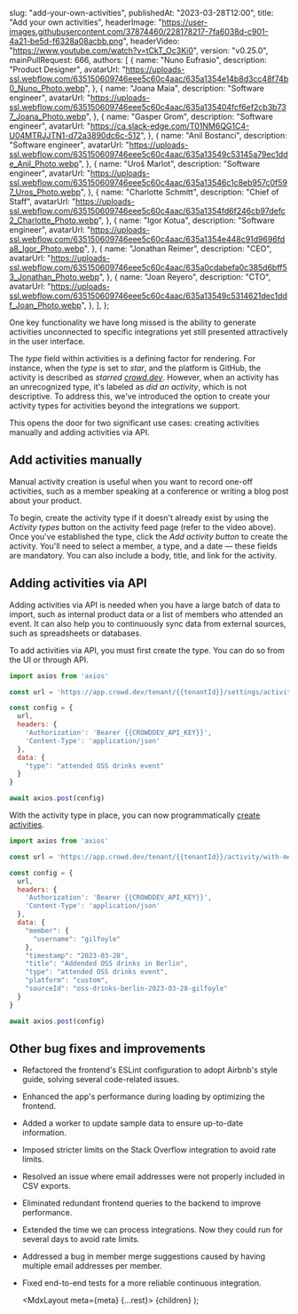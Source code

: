 
  slug: "add-your-own-activities",
  publishedAt: "2023-03-28T12:00",
  title: "Add your own activities",
  headerImage:
    "https://user-images.githubusercontent.com/37874460/228178217-7fa6038d-c901-4a21-be5d-f6328a08acbb.png",
  headerVideo: "https://www.youtube.com/watch?v=tCkT_Oc3Ki0",
  version: "v0.25.0",
  mainPullRequest: 666,
  authors: [
    {
      name: "Nuno Eufrasio",
      description: "Product Designer",
      avatarUrl:
        "https://uploads-ssl.webflow.com/635150609746eee5c60c4aac/635a1354e14b8d3cc48f74b0_Nuno_Photo.webp",
    },
    {
      name: "Joana Maia",
      description: "Software engineer",
      avatarUrl:
        "https://uploads-ssl.webflow.com/635150609746eee5c60c4aac/635a135404fcf6ef2cb3b737_Joana_Photo.webp",
    },
    {
      name: "Gasper Grom",
      description: "Software engineer",
      avatarUrl: "https://ca.slack-edge.com/T01NM6QG1C4-U04MTRJJTN1-d72a3890dc6c-512",
    },
    {
      name: "Anil Bostanci",
      description: "Software engineer",
      avatarUrl:
        "https://uploads-ssl.webflow.com/635150609746eee5c60c4aac/635a13549c53145a79ec1dde_Anil_Photo.webp",
    },
    {
      name: "Uroš Marlot",
      description: "Software engineer",
      avatarUrl:
        "https://uploads-ssl.webflow.com/635150609746eee5c60c4aac/635a13546c1c8eb957c0f597_Uros_Photo.webp",
    },
    {
      name: "Charlotte Schmitt",
      description: "Chief of Staff",
      avatarUrl:
        "https://uploads-ssl.webflow.com/635150609746eee5c60c4aac/635a1354fd6f246cb97defc2_Charlotte_Photo.webp",
    },
    {
      name: "Igor Kotua",
      description: "Software engineer",
      avatarUrl:
        "https://uploads-ssl.webflow.com/635150609746eee5c60c4aac/635a1354e448c91d9696fda8_Igor_Photo.webp",
    },
    {
      name: "Jonathan Reimer",
      description: "CEO",
      avatarUrl:
        "https://uploads-ssl.webflow.com/635150609746eee5c60c4aac/635a0cdabefa0c385d6bff53_Jonathan_Photo.webp",
    },
    {
      name: "Joan Reyero",
      description: "CTO",
      avatarUrl:
        "https://uploads-ssl.webflow.com/635150609746eee5c60c4aac/635a13549c5314621dec1ddf_Joan_Photo.webp",
    },
  ],
};


One key functionality we have long missed is the ability to generate activities unconnected to specific integrations yet still presented attractively in the user interface.

The _type_ field within activities is a defining factor for rendering. For instance, when the _type_ is set to _star_, and the platform is GitHub, the activity is described as _starred [crowd.dev](https://github.com/CrowdDotDev/crowd.dev)_.
However, when an activity has an unrecognized type, it's labeled as _did an activity_, which is not descriptive.
To address this, we've introduced the option to create your activity types for activities beyond the integrations we support.

This opens the door for two significant use cases: creating activities manually and adding activities via API.

## Add activities manually

Manual activity creation is useful when you want to record one-off activities, such as a member speaking at a conference or writing a blog post about your product.

<CenteredImage
  src="https://user-images.githubusercontent.com/37874460/228154544-bb66e1c0-3271-4736-8492-1654c0b65378.png"
  maxWidth="100%"
/>

To begin, create the activity type if it doesn't already exist by using the _Activity types_ button on the activity feed page (refer to the video above).
Once you've established the type, click the _Add activity button_ to create the activity.
You'll need to select a member, a type, and a date — these fields are mandatory. You can also include a body, title, and link for the activity.


## Adding activities via API

Adding activities via API is needed when you have a large batch of data to import, such as internal product data or a list of members who attended an event.
It can also help you to continuously sync data from external sources, such as spreadsheets or databases.

To add activities via API, you must first create the type. You can do so from the UI or through API.

```javascript
import axios from 'axios'

const url = 'https://app.crowd.dev/tenant/{{tenantId}}/settings/activity/types',

const config = {
  url,
  headers: { 
    'Authorization': 'Bearer {{CROWDDEV_API_KEY}}', 
    'Content-Type': 'application/json'
  },
  data: {
    "type": "attended OSS drinks event"
  }
}

await axios.post(config)
```

With the activity type in place, you can now programmatically [create activities](https://docs.crowd.dev/reference/post_tenant-tenantid-activity-with-member).

```javascript
import axios from 'axios'

const url = 'https://app.crowd.dev/tenant/{{tenantId}}/activity/with-member',

const config = {
  url,
  headers: { 
    'Authorization': 'Bearer {{CROWDDEV_API_KEY}}', 
    'Content-Type': 'application/json'
  },
  data: {
    "member": {
      "username": "gilfoyle"
    },
    "timestamp": "2023-03-28",
    "title": "Addended OSS drinks in Berlin",
    "type": "attended OSS drinks event",
    "platform": "custom",
    "sourceId": "oss-drinks-berlin-2023-03-28-gilfoyle"
  }
}

await axios.post(config)
```

## Other bug fixes and improvements

- Refactored the frontend's ESLint configuration to adopt Airbnb's style guide, solving several code-related issues. <PullRequest number="687"/>
- Enhanced the app's performance during loading by optimizing the frontend. <PullRequest number="663"/>
- Added a worker to update sample data to ensure up-to-date information. <PullRequest number="661"/>
- Imposed stricter limits on the Stack Overflow integration to avoid rate limits. <PullRequest number="683"/>
- Resolved an issue where email addresses were not properly included in CSV exports. <PullRequest number="682"/>
- Eliminated redundant frontend queries to the backend to improve performance. <PullRequest number="679"/>
- Extended the time we can process integrations. Now they could run for several days to avoid rate limits. <PullRequest number="677"/>
- Addressed a bug in member merge suggestions caused by having multiple email addresses per member. <PullRequest number="678"/>
- Fixed end-to-end tests for a more reliable continuous integration. <PullRequest number="673"/>

  <MdxLayout meta={meta} {...rest}>
    {children}
  </MdxLayout>
);
